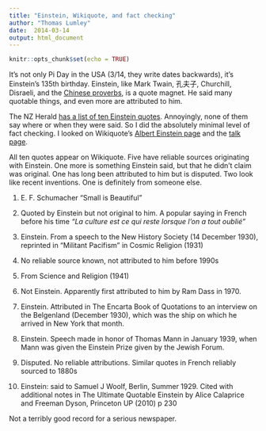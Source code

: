```yaml
---
title: "Einstein, Wikiquote, and fact checking"
author: "Thomas Lumley"
date:  2014-03-14
output: html_document
---
```


```r
knitr::opts_chunk$set(echo = TRUE)
```
 It's not only Pi Day in the USA (3/14, they write dates backwards), it's Einstein's 135th birthday. Einstein, like Mark Twain, 孔夫子, Churchill, Disraeli, and the [Chinese proverbs](http://www.nzherald.co.nz/nz/news/article.cfm?c_id=1&objectid=11219648), is a quote magnet. He said many quotable things, and even more are attributed to him.

The NZ Herald [has a list of ten Einstein quotes](http://www.nzherald.co.nz/world/news/article.cfm?c_id=2&objectid=11219746). Annoyingly, none of them say where or when they were said. So I did the absolutely minimal level of fact checking. I looked on Wikiquote's [Albert Einstein page](http://en.wikiquote.org/wiki/Albert_Einstein) and the [talk page](http://en.wikiquote.org/wiki/Talk:Albert_Einstein).

All ten quotes appear on Wikiquote. Five have reliable sources originating with Einstein. One more is something Einstein said, but that he didn't claim was original. One has long been attributed to him but is disputed. Two look like recent inventions. One is definitely from someone else.

1. E. F. Schumacher "Small is Beautiful"  

2. Quoted by Einstein but not original to him. A popular saying in French before his time _"La culture est ce qui reste lorsque l’on a tout oublié"_  

3. Einstein. From a speech to the New History Society (14 December 1930), reprinted in "Militant Pacifism" in Cosmic Religion (1931)  

4. No reliable source known, not attributed to him before 1990s  

5. From Science and Religion (1941)  

6. Not Einstein. Apparently first attributed to him by Ram Dass in 1970.  

7. Einstein. Attributed in The Encarta Book of Quotations to an interview on the Belgenland (December 1930), which was the ship on which he arrived in New York that month.  

8. Einstein. Speech made in honor of Thomas Mann in January 1939, when Mann was given the Einstein Prize given by the Jewish Forum.  

9. Disputed. No reliable attributions. Similar quotes in French reliably sourced to 1880s  

10. Einstein: said to Samuel J Woolf, Berlin, Summer 1929. Cited with additional notes in The Ultimate Quotable Einstein by Alice Calaprice and Freeman Dyson, Princeton UP (2010) p 230

Not a terribly good record for a serious newspaper. 
